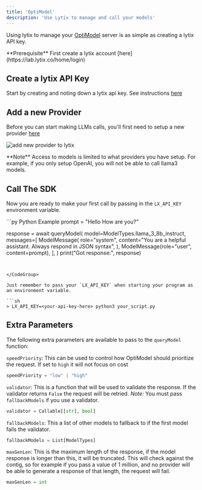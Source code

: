 ```yaml
---
title: 'OptiModel'
description: 'Use Lytix to manage and call your models'
---
```



Using lytix to manage your [OptiModel](https://github.com/Lytix-Labs/optimodel/tree/master?tab=readme-ov-file#cloud-quickstart) server is as simple as creating a lytix API key. 

<Info>
  **Prerequisite** First create a lytix account [here](https://lab.lytix.co/home/login)
</Info>

## Create a lytix API Key

Start by creating and noting down a lytix api key. See instructions [here](/api-key-setup)

## Add a new Provider

Before you can start making LLMs calls, you'll first need to setup a new provider [here](https://lab.lytix.co/home/settings/model-providers)

![add new provider to lytix](/images/optimodel/setting-manage-providers.png)


<Info>
  **Note** Access to models is limited to what providers you have setup. For example, if you only setup OpenAI, you will not be able to call llama3 models.
</Info>

## Call The SDK

Now you are ready to make your first call by passing in the `LX_API_KEY` environment variable. 

<CodeGroup>
```py Python Example
prompt = "Hello How are you?"

response = await queryModel(
    model=ModelTypes.llama_3_8b_instruct,
    messages=[
        ModelMessage(
            role="system",
            content="You are a helpful assistant. Always respond in JSON syntax",
        ),
        ModelMessage(role="user", content=prompt),
    ],
)
print("Got response:", response)
```


</CodeGroup>

Just remember to pass your `LX_API_KEY` when starting your program as an environment variable.

```sh
> LX_API_KEY=<your-api-key-here> python3 your_script.py
```


## Extra Parameters

The following extra parameters are available to pass to the `queryModel` function:

`speedPriority`: This can be used to control how OptiModel should prioritize the request. If set to `high` it will not focus on cost
```py
speedPriority = "low" | "high"
```


`validator`: This is a function that will be used to validate the response. If the validator returns `False` the request will be retried. _Note:_ You must pass `fallbackModels` if you use a validator.
```py
validator = Callable[[str], bool]
```

`fallbackModels`: This a list of other models to fallback to if the first model fails the validator.

```py
fallbackModels = List[ModelTypes]
```

`maxGenLen`: This is the maximum length of the response, if the model response is longer than this, it will be truncated. This will check against the contig, so for example if you pass a value of 1 million, and no provider will be able to generate a response of that length, the request will fail. 

```py
maxGenLen = int
```

